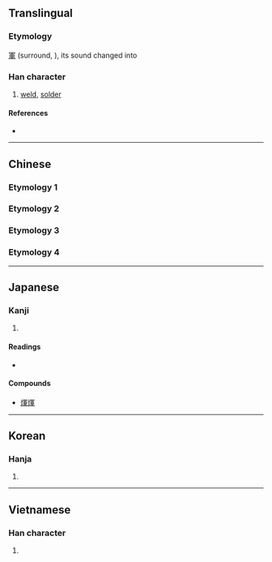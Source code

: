 {{also|辉|𪸩}}
{{character info}}
==Translingual==

===Etymology===
[[軍]] (surround, {{IPAchar|/kɪuən/}}), its sound changed into {{IPAchar|/hɪuər/}}

===Han character===
{{Han char|rn=86|rad=火|as=09|sn=13|four=97850|canj=FBJJ|ids=⿰火軍}}

# [[weld]], [[solder]]

====References====
* {{Han ref|kx=0675.270|dkj=19174|dj=1087.050|hdz=32219.130|uh=7147|ud=28999|bh=DE6B|bd=56939}}

----

==Chinese==

===Etymology 1===
{{zh-see|輝|v}}

===Etymology 2===
{{zh-see|暈|v}}

===Etymology 3===
{{zh-see|熏|v}}

===Etymology 4===
{{zh-see|韗|v}}

----

==Japanese==

===Kanji===
{{ja-kanji|grade=|rs=火09}}

# {{rfdef|ja|sort=火09}}

====Readings====
* {{ja-readings|on=[[き]] (ki), [[け]] (ke); [[こん]] (kon), [[ごん]] (gon)|kun=[[ひかり]] (hikari)}}

====Compounds====
* [[煇煇]]

----

==Korean==

===Hanja===
{{ko-hanja|hangeul=[[휘]], [[훈]]|eumhun=|rv=hwi, hun|mr=hwi, hun|y=hwi, hwun}}

# {{rfdef|ko|sort=火09}}

----

==Vietnamese==

===Han character===
{{vi-readings|rs=火09|hanviet=huy |nom=}}

# {{rfdef|vi|sort=火09}}